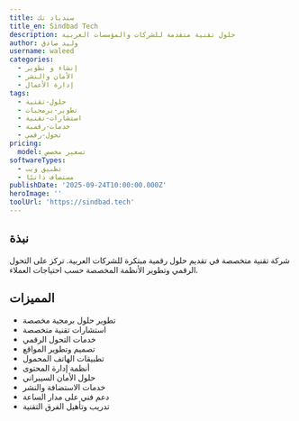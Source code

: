 ```yaml
---
title: سندباد تك
title_en: Sindbad Tech
description: حلول تقنية متقدمة للشركات والمؤسسات العربية
author: وليد صادق
username: waleed
categories:
  - إنشاء و تطوير
  - الأمان والنشر
  - إدارة الأعمال
tags:
  - حلول-تقنية
  - تطوير-برمجيات
  - استشارات-تقنية
  - خدمات-رقمية
  - تحول-رقمي
pricing:
  model: تسعير مخصص
softwareTypes:
  - تطبيق ويب
  - مستضاف ذاتيًا
publishDate: '2025-09-24T10:00:00.000Z'
heroImage: ''
toolUrl: 'https://sindbad.tech'
---
```


## نبذة

شركة تقنية متخصصة في تقديم حلول رقمية مبتكرة للشركات العربية. تركز على التحول الرقمي وتطوير الأنظمة المخصصة حسب احتياجات العملاء.

## المميزات

- تطوير حلول برمجية مخصصة
- استشارات تقنية متخصصة
- خدمات التحول الرقمي
- تصميم وتطوير المواقع
- تطبيقات الهاتف المحمول
- أنظمة إدارة المحتوى
- حلول الأمان السيبراني
- خدمات الاستضافة والنشر
- دعم فني على مدار الساعة
- تدريب وتأهيل الفرق التقنية
